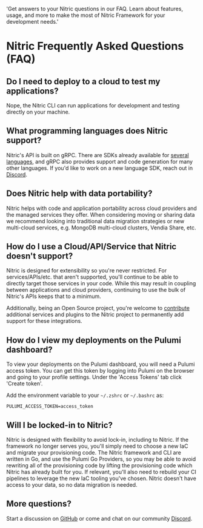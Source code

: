 
  'Get answers to your Nitric questions in our FAQ. Learn about features, usage, and more to make the most of Nitric Framework for your development needs.'

# Nitric Frequently Asked Questions (FAQ)

## Do I need to deploy to a cloud to test my applications?

Nope, the Nitric CLI can run applications for development and testing directly on your machine.

## What programming languages does Nitric support?

Nitric's API is built on gRPC. There are SDKs already available for [several languages](/concepts/language-support), and gRPC also provides support and code generation for many other languages. If you'd like to work on a new language SDK, reach out in [Discord](https://nitric.io/chat).

## Does Nitric help with data portability?

Nitric helps with code and application portability across cloud providers and the managed services they offer. When considering moving or sharing data we recommend looking into traditional data migration strategies or new multi-cloud services, e.g. MongoDB multi-cloud clusters, Vendia Share, etc.

## How do I use a Cloud/API/Service that Nitric doesn't support?

Nitric is designed for extensibility so you're never restricted. For services/APIs/etc. that aren't supported, you'll continue to be able to directly target those services in your code. While this may result in coupling between applications and cloud providers, continuing to use the bulk of Nitric's APIs keeps that to a minimum.

Additionally, being an Open Source project, you're welcome to [contribute](/contributions) additional services and plugins to the Nitric project to permanently add support for these integrations.

## How do I view my deployments on the Pulumi dashboard?

To view your deployments on the Pulumi dashboard, you will need a Pulumi access token. You can get this token by logging into Pulumi on the browser and going to your profile settings. Under the 'Access Tokens' tab click 'Create token'.

Add the environment variable to your `~/.zshrc` or `~/.bashrc` as:

```
PULUMI_ACCESS_TOKEN=access_token
```

## Will I be locked-in to Nitric?

Nitric is designed with flexibility to avoid lock-in, including to Nitric. If the framework no longer serves you, you'll simply need to choose a new IaC and migrate your provisioning code. The Nitric framework and CLI are written in Go, and use the Pulumi Go Providers, so you may be able to avoid rewriting all of the provisioning code by lifting the provisioning code which Nitric has already built for you. If relevant, you'll also need to rebuild your CI pipelines to leverage the new IaC tooling you've chosen. Nitric doesn't have access to your data, so no data migration is needed.

<DifferencesGrid />

## More questions?

Start a discussion on [GitHub](https://github.com/nitrictech/nitric/discussions) or come and chat on our community [Discord](https://nitric.io/chat).
